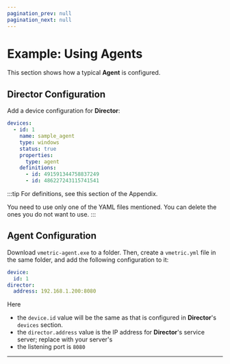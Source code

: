 ```yaml
---
pagination_prev: null
pagination_next: null
---
```


# Example: Using Agents

This section shows how a typical **Agent** is configured.

## Director Configuration

Add a device configuration for **Director**:

```yaml
devices:
  - id: 1
    name: sample_agent
    type: windows
    status: true
    properties:
      type: agent 
    definitions:
      - id: 491591344758837249
      - id: 486227243115741541
```

:::tip
For definitions, see <Topic id="appendix-agent-ids">this section</Topic> of the Appendix.

You need to use only one of the YAML files mentioned. You can delete the ones you do not want to use.
:::

## Agent Configuration

Download `vmetric-agent.exe` to a folder. Then, create a `vmetric.yml` file in the same folder, and add the following configuration to it:

```yaml
device:
  id: 1
director:
  address: 192.168.1.200:8080
```

Here

- the `device.id` value will be the same as that is configured in **Director**'s `devices` section.
- the `director.address` value is the IP address for **Director**'s service server; replace with your server's
- the listening port is `8080`

---
